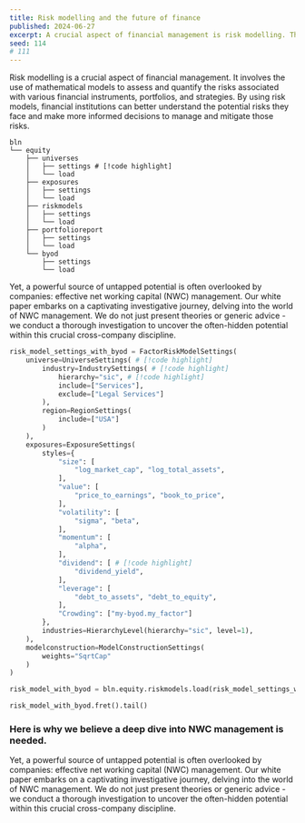 ```yaml
---
title: Risk modelling and the future of finance
published: 2024-06-27
excerpt: A crucial aspect of financial management is risk modelling. This white paper explores the importance of risk modelling in the context of modern finance and the future of the industry.
seed: 114
# 111
---
```


Risk modelling is a crucial aspect of financial management. It involves the use of mathematical models to assess and quantify the risks associated with various financial instruments, portfolios, and strategies. By using risk models, financial institutions can better understand the potential risks they face and make more informed decisions to manage and mitigate those risks.

```
bln
└── equity
    ├── universes
    │   ├── settings # [!code highlight]
    │   └── load
    ├── exposures
    │   ├── settings
    │   └── load
    ├── riskmodels
    │   ├── settings
    │   └── load
    ├── portfolioreport
    │   ├── settings
    │   └── load
    └── byod
        ├── settings
        └── load
```

Yet, a powerful source of untapped potential is often overlooked by companies: effective net working capital (NWC) management.
Our white paper embarks on a captivating investigative journey, delving into the world of NWC management. We do not just present theories or generic advice - we conduct a thorough investigation to uncover the often-hidden potential within this crucial cross-company discipline.

```python /byod/ /size/
risk_model_settings_with_byod = FactorRiskModelSettings(
    universe=UniverseSettings( # [!code highlight]
        industry=IndustrySettings( # [!code highlight]
            hierarchy="sic", # [!code highlight]
            include=["Services"],
            exclude=["Legal Services"]
        ),
        region=RegionSettings(
            include=["USA"]
        )
    ),
    exposures=ExposureSettings(
        styles={
            "size": [
                "log_market_cap", "log_total_assets",
            ],
            "value": [
                "price_to_earnings", "book_to_price",
            ],
            "volatility": [
                "sigma", "beta",
            ],
            "momentum": [
                "alpha",
            ],
            "dividend": [ # [!code highlight]
                "dividend_yield",
            ],
            "leverage": [
                "debt_to_assets", "debt_to_equity",
            ],
            "Crowding": ["my-byod.my_factor"]
        },
        industries=HierarchyLevel(hierarchy="sic", level=1),
    ),
    modelconstruction=ModelConstructionSettings(
        weights="SqrtCap"
    )
)

risk_model_with_byod = bln.equity.riskmodels.load(risk_model_settings_with_byod).get()

risk_model_with_byod.fret().tail()
```

### Here is why we believe a deep dive into NWC management is needed.

Yet, a powerful source of untapped potential is often overlooked by companies: effective net working capital (NWC) management.
Our white paper embarks on a captivating investigative journey, delving into the world of NWC management. We do not just present theories or generic advice - we conduct a thorough investigation to uncover the often-hidden potential within this crucial cross-company discipline.
